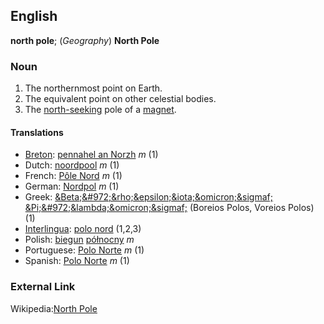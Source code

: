 ==English==
'''north pole'''; (''Geography'') '''North Pole'''

===Noun===

#The northernmost point on Earth.
#The equivalent point on other celestial bodies.
#The [[north-seeking]] pole of a [[magnet]].

====Translations====

*[[Breton]]: [[pennahel an Norzh]] ''m'' (1)
*Dutch: [[noordpool]] ''m'' (1)
*French: [[Pôle Nord]] ''m'' (1)
*German: [[Nordpol]] ''m'' (1)
*Greek: [[&Beta;&#972;&rho;&epsilon;&iota;&omicron;&sigmaf; &Pi;&#972;&lambda;&omicron;&sigmaf;]] (Boreios Polos, Voreios Polos) (1)
*[[Interlingua]]: [[polo nord]] (1,2,3)
*Polish: [[biegun]] [[północny]] ''m''
*Portuguese: [[Polo Norte]] ''m'' (1)
*Spanish: [[Polo Norte]] ''m'' (1)

===External Link===

Wikipedia:[[wikipedia:en:North Pole|North Pole]]